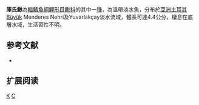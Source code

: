 {{Speciesbox 
| taxon = Cobitis kurui
| status = LC
| status_system = IUCN3.1
| authority = [[Erk'akan|Erk'akan]], [[Atalay-Ekmekçi|Atalay-Ekmekçi]] & [[Nalbant|Nalbant]], 1998
| synonyms = 
}}
'''庫氏鰍'''為[[輻鰭魚綱|輻鰭魚綱]][[鯉形目|鯉形目]][[鰍科|鰍科]]的其中一[[種|種]]，為溫帶淡水魚，分布於[[亞洲|亞洲]][[土耳其|土耳其]]Büyük Menderes Nehri及Yuvarlakçay淡水流域，體長可達4.4公分，棲息在底層水域，生活習性不明。

== 参考文献 ==
{{refbegin}}
*{{FishBase_species|genus=Cobitis|species=kurui|year=2014|month=2}}
{{refend}}

== 扩展阅读 ==
{{refbegin}}
{{wikispecies-inline|Cobitis kurui|庫氏鰍}}
{{refend}}
{{Taxonbar|from=Q10749378}}

[[Category:花鳅属|K]]
[[Category:1998年描述的魚類|C]]

{{魚類小作品}}